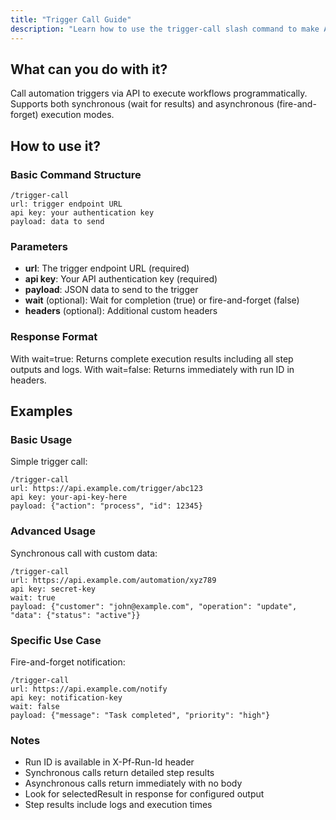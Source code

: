 ```yaml
---
title: "Trigger Call Guide"
description: "Learn how to use the trigger-call slash command to make API calls to automation triggers"
---
```


## What can you do with it?

Call automation triggers via API to execute workflows programmatically. Supports both synchronous (wait for results) and asynchronous (fire-and-forget) execution modes.

## How to use it?

### Basic Command Structure
```
/trigger-call
url: trigger endpoint URL
api key: your authentication key
payload: data to send
```

### Parameters
- **url**: The trigger endpoint URL (required)
- **api key**: Your API authentication key (required)
- **payload**: JSON data to send to the trigger
- **wait** (optional): Wait for completion (true) or fire-and-forget (false)
- **headers** (optional): Additional custom headers

### Response Format
With wait=true: Returns complete execution results including all step outputs and logs.
With wait=false: Returns immediately with run ID in headers.

## Examples

### Basic Usage
Simple trigger call:
```
/trigger-call
url: https://api.example.com/trigger/abc123
api key: your-api-key-here
payload: {"action": "process", "id": 12345}
```

### Advanced Usage
Synchronous call with custom data:
```
/trigger-call
url: https://api.example.com/automation/xyz789
api key: secret-key
wait: true
payload: {"customer": "john@example.com", "operation": "update", "data": {"status": "active"}}
```

### Specific Use Case
Fire-and-forget notification:
```
/trigger-call
url: https://api.example.com/notify
api key: notification-key
wait: false
payload: {"message": "Task completed", "priority": "high"}
```

### Notes
- Run ID is available in X-Pf-Run-Id header
- Synchronous calls return detailed step results
- Asynchronous calls return immediately with no body
- Look for selectedResult in response for configured output
- Step results include logs and execution times

